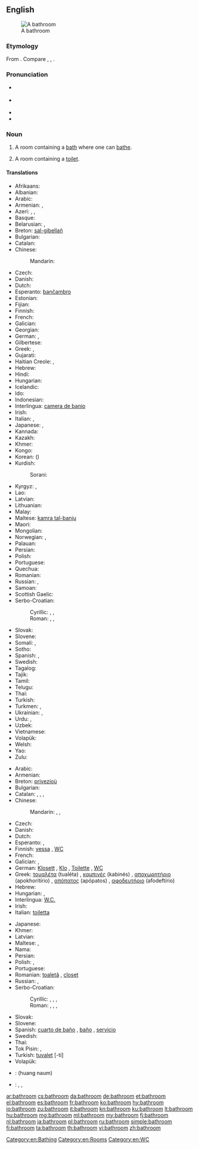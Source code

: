 ==English==
[[Image:Bathroom in the Beamish Museum 01.JPG|thumb|right|A bathroom]]

===Etymology===
From {{compound|bath|room}}. Compare {{etyl|nl|-}} {{term|badkamer||bathroom|lang=nl}}, {{etyl|de|-}} {{term|Badezimmer||bathroom|lang=de}}, {{etyl|sv|-}} {{term|badrum||bathroom|lang=sv}}.

===Pronunciation===
* {{a|RP}} {{IPA|/ˈbɑːθɹuːm/}}
* {{a|US}} {{IPA|/ˈbæθɹuːm/}}
* {{audio|en-us-bathroom.ogg|Audio (US)}}
* {{audio|En-uk-bathroom.ogg|Audio (UK)}}

===Noun===
{{en-noun}}

# A room containing a [[bath]] where one can [[bathe]].
# {{context|chiefly|North America|lang=en}} A room containing a [[toilet]].

====Translations====
{{trans-top|a room containing a bath where one can bathe}}
* Afrikaans: {{t|af|badkamer}}
* Albanian: {{t+|sq|banjë|f}}
* Arabic: {{t+|ar|حمام|m|tr=ḥammām|sc=Arab}}
* Armenian: {{t|hy|լոգարան|tr=logaran}}, {{t+|hy|բաղնիք|tr=baġnik’}}
* Azeri: {{t|az|vanna otağı}}, {{t|az|hamamxana}}, {{t+|az|hamam}}
* Basque: {{t|eu|bainugela}}
* Belarusian: {{t|be|ва́нная|f|sc=Cyrl}}, {{t|be|ва́нны пако́й|m|sc=Cyrl}}
* Breton: [[sal-gibellañ]] {{g|f}}
* Bulgarian: {{t+|bg|баня|f|tr=bánja}}
* Catalan: {{t|ca|bany|m}}
* Chinese:
*: Mandarin: {{t+|cmn|浴室|tr=yùshì|sc=Hani}}
* Czech: {{t+|cs|koupelna|f}}
* Danish: {{t+|da|badeværelse}}
* Dutch: {{t+|nl|badkamer|f}}
* Esperanto: [[banĉambro]]
* Estonian: {{t+|et|vannituba}}
* Fijian: {{t+|fj|vale vo}}
* Finnish: {{t+|fi|kylpyhuone}}
* French: {{t+|fr|salle de bains|f}}
* Galician: {{t+|gl|baño}} {{g|m}}
* Georgian: {{t+|ka|აბაზანა|tr=abazana|sc=Geor}}
* German: {{t+|de|Badezimmer|n}}, {{t+|de|Bad|n}}
* Gilbertese: {{t|gil|te roki}}
* Greek: {{t+|el|λουτρό|n|tr=loutró|sc=Grek}}, {{t+|el|μπάνιο|n|tr=bánio|sc=Grek}}
* Gujarati: {{t|gu|બાથરૂમમાં|m|tr=bātharūmamāṁ|sc=Gujr}}
* Haitian Creole: {{t|ht|twalèt}}, {{t|ht|saldeben}}
* Hebrew: {{t|he|חדר־אמבטיה|m|tr=kheder-ambat'ia|sc=Hebr}}
* Hindi: {{t|hi|स्नानघर|tr=snānaghar|sc=Deva}}
* Hungarian: {{t+|hu|fürdőszoba}}
* Icelandic: {{t+|is|baðherbergi|n}}
* Ido: {{t+|io|balnochambro}}
* Indonesian: {{t+|id|kamar mandi}}
* Interlingua: [[camera de banio]]
* Irish: {{t|ga|seomra folctha|m}}
* Italian: {{t|it|stanza da bagno|f}}, {{t+|it|bagno|m}}
* Japanese: {{t|ja|風呂場|tr=ふろば, furoba|sc=Jpan}}, {{t+|ja|浴室|tr=よくしつ, yokushitsu|sc=Jpan}}
* Kannada: {{t|kn|ಸ್ನಾನಗೃಹದ|tr=snānagr̥hada|sc=Knda}}
* Kazakh: {{t|kk|ванна бөлмесі|tr=vanna bölmesi|sc=Cyrl}}
* Khmer: {{t|km|បន្ទប់ទឹក|tr=bɑntup tɨk|sc=Khmr}}
* Kongo: {{t|kg|kikozo}}
* Korean: {{t+|ko|욕실|tr=yoksil|sc=Kore}} ({{t+|ko|浴室|sc=Kore}})
* Kurdish:
*: Sorani: {{t|ku|حه مام|sc=ku-Arab}}
{{trans-mid}}
* Kyrgyz: {{t+|ky|ванна бөлмөсү|sc=Cyrl}}, {{t|ky|ванналуу бөлмө|sc=Cyrl}}
* Lao: {{t|lo|ສ້ວມຖ່າຍ|tr=sȕaːm tʰāːy|sc=Laoo}}
* Latvian: {{t|lv|vannasistaba|f}}
* Lithuanian: {{t|lt|vonia|f}}
* Malay: {{t|ms|bilik mandi}}
* Maltese: [[kamra tal-banju]]
* Maori: {{t|mi|whare kaukau}}
* Mongolian: {{t|mn|угаалгын єрєє|tr=ugaalgyn єrєє|sc=Cyrl}}
* Norwegian: {{t|no|badrom|n}}, {{t+|no|bad|n}}
* Palauan: {{t|pau|orchertoll}}
* Persian: {{t+|fa|حمام|tr=hammâm}}
* Polish: {{t+|pl|łazienka|f}}
* Portuguese: {{t+|pt|banheiro|m}}
* Quechua: {{t|qu|chhallpuku}}
* Romanian: {{t+|ro|baie|f}}
* Russian: {{t+|ru|ванная|f|tr=vánnaja|sc=Cyrl}}, {{t|ru|ванная комната|f|tr=vánnaja kómnata|sc=Cyrl}}
* Samoan: {{t|sm|faletaele}}
* Scottish Gaelic: {{t|gd|seòmar-ionnlaid|m}}
* Serbo-Croatian:
*: Cyrillic: {{t|sh|купатило|n}}, {{t|sh|купаоница|f}}, {{t|sh|купаона|f}}
*: Roman: {{t|sh|kupatilo|n}}, {{t|sh|kupaonica|f}}, {{t|sh|kupaona|f}}
* Slovak: {{t|sk|kúpeľňa|f}}
* Slovene: {{t+|sl|kopalnica|f}}
* Somali: {{t|so|musqul|sc=Cyrl}}, {{t|so|musqushu}}
* Sotho: {{t|st|batekamore e kae}}
* Spanish: {{t+|es|cuarto de baño|m}}, {{t+|es|baño}}
* Swedish: {{t+|sv|badrum|n}}
* Tagalog: {{t|tl|banyo}}
* Tajik: {{t|tg|ҳаммом|sc=Cyrl}}
* Tamil: {{t+|ta|குளியலறை|tr=kuḷiyalaṟai|sc=Taml}}
* Telugu: {{t+|te|స్నానాలగది}}
* Thai: {{t+|th|ห้องน้ำ|tr=hông náam|sc=Thai}}
* Turkish: {{t+|tr|banyo}}
* Turkmen: {{t|tk|wanna otagy}}, {{t|tk|hammam}}
* Ukrainian: {{t|uk|ванна кімната|f|tr=vánna kimnáta|sc=Cyrl}}, {{t+|uk|ва́нна|f|sc=Cyrl}}
* Urdu: {{t|ur|سنانگھر|m|tr=snānaghar|sc=ur-Arab}}, {{t|ur|غسلخانه|m|tr=ġusalxānā|sc=ur-Arab}}
* Uzbek: {{t|uz|hammom}}
* Vietnamese: {{t|vi|buồng tắm}}
* Volapük: {{t+|vo|banacem}}
* Welsh: {{t|cy|ystafell ymolchi|m}}
* Yao: {{t|yao|m'-bwaabwa}}
* Zulu: {{t|zu|indlu yokugezela}}
{{trans-bottom}}

{{trans-top|a room containing a toilet}}
* Arabic: {{t+|ar|مرحاض|m|tr=mirḥāḍ|sc=Arab}}
* Armenian: {{t|hy|զուգարան|tr=zugaran}}
* Breton: [[privezioù]] {{g|p}}
* Bulgarian: {{t+|bg|тоалетна|f|tr=toalétna}}
* Catalan: {{t|ca|bany|m}}, {{t+|ca|servei|m}}, {{t|ca|vàter|m}}, {{t|ca|servici|m}}
* Chinese:
*: Mandarin: {{t+|cmn|浴室|tr=yùshì|sc=Hani}}, {{t+|cmn|洗手間|sc=Hani}}, {{t|cmn|洗手间|tr=xǐshǒujiān|sc=Hani}}
* Czech: {{t|cs|záchod|m}}
* Danish: {{t+|da|toilet}}
* Dutch: {{t+|nl|toilet|n}}
* Esperanto: {{t|eo|klozeto}}, {{t|eo|necesejo}}
* Finnish: [[vessa]] {{qualifier|colloquial}}, [[WC]]
* French: {{t+|fr|toilette|f}}
* Galician: {{t+|gl|baño}} {{g|m}}, {{t|gl|servicio}} {{g|m}}
* German: [[Klosett]] {{g|n}}, [[Klo]] {{g|n}}, [[Toilette]] {{g|f}}, [[WC]] {{g|n}}
* Greek: [[τουαλέτα]] (tualéta) {{g|f}}, [[καμπινές]] (kabinés) {{g|m}}, [[αποχωρητήριο]] (apokhoritírio) {{g|n}}, [[απόπατος]] (apópatos) {{g|m}}, [[αφοδευτήριο]] (afodeftírio) {{g|n}}
* Hebrew: {{t|he|שירותים|tr=shirutym}}
* Hungarian: {{t+|hu|mosdó}}, {{t+|hu|toalett}}
* Interlingua: [[W.C.]]
* Irish: {{t|ga|leithreas|m}}
* Italian: [[toiletta]] {{g|f}}
{{trans-mid}}
* Japanese: {{t+|ja|トイレ|tr=toire}}
* Khmer: {{t+|km|បង្គន់|tr=bɑŋkʊən|sc=Khmr}}
* Latvian: {{t|lv|tualete|f}}
* Maltese: {{t|mt|toilet}}, {{t|mt|latrina}}
* Nama: {{t|naq|ǁgasen ǃnâ-oms}}
* Persian: {{t+|fa|توالت|tr=tualet|sc=fa-Arab}}
* Polish: {{t+|pl|toaleta|f}}, {{t+|pl|ubikacja|f}}
* Portuguese: {{t+|pt|banheiro|m}}
* Romanian: [[toaletă]] {{g|f}}, [[closet]] {{g|n}}
* Russian: {{t+|ru|туалет|m|tr=tualét}}, {{t+|ru|уборная|f|tr=ubórnaja}}
* Serbo-Croatian:
*: Cyrillic: {{t|sh|заход|m}}, {{t|sh|купатило|n}}, {{t|sh|купаоница|f}}, {{t|sh|купаона|f}}
*: Roman: {{t|sh|zahod|m}}, {{t|sh|kupatilo|n}}, {{t|sh|kupaonica|f}}, {{t|sh|kupaona|f}}
* Slovak: {{t|sk|záchod|m}}
* Slovene: {{t+|sl|stranišče|n}}
* Spanish: [[cuarto de baño]] {{g|m}}, [[baño]] {{g|m}}, [[servicio]] {{g|m}} {{qualifier|Spain}}
* Swedish: {{t+|sv|toalett|c}}
* Thai: {{t+|th|ห้องน้ำ|tr=hông náam|sc=Thai}}
* Tok Pisin: {{t|tpi|liklik haus}}, {{t|tpi|smolhaus}}
* Turkish: [[tuvalet]] [-ti]
* Volapük: {{t|vo|tvalet}}
{{trans-bottom}}

{{checktrans-top}}
* {{ttbc|lo}}: (huang naum)
{{trans-mid}}
* {{ttbc|ur}}: {{t|ur|باٹھروم|tr=bathrum}}, {{t|ur|پا خانه|tr=pê khâneh}}, {{t|ur|غسل خانه|tr=ghisl khâneh}}
{{trans-bottom}}

[[Category:en:Bathing]]
[[Category:en:Rooms]]
[[Category:en:WC]]

[[ar:bathroom]]
[[cs:bathroom]]
[[da:bathroom]]
[[de:bathroom]]
[[et:bathroom]]
[[el:bathroom]]
[[es:bathroom]]
[[fr:bathroom]]
[[ko:bathroom]]
[[hy:bathroom]]
[[io:bathroom]]
[[zu:bathroom]]
[[it:bathroom]]
[[kn:bathroom]]
[[ku:bathroom]]
[[lt:bathroom]]
[[hu:bathroom]]
[[mg:bathroom]]
[[ml:bathroom]]
[[my:bathroom]]
[[fj:bathroom]]
[[nl:bathroom]]
[[ja:bathroom]]
[[pl:bathroom]]
[[ru:bathroom]]
[[simple:bathroom]]
[[fi:bathroom]]
[[ta:bathroom]]
[[th:bathroom]]
[[vi:bathroom]]
[[zh:bathroom]]